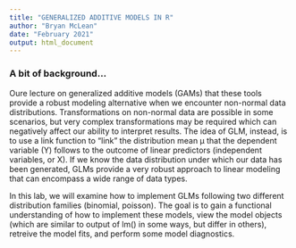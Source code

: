 ```yaml
---
title: "GENERALIZED ADDITIVE MODELS IN R"
author: "Bryan McLean"
date: "February 2021"
output: html_document
---
```


### A bit of background...

Oure lecture on generalized additive models (GAMs) that these tools provide a robust modeling alternative when we encounter non-normal data distributions. Transformations on non-normal data are possible in some scenarios, but very complex transformations may be required which can negatively affect our ability to interpret results. The idea of GLM, instead, is to use a link function to “link” the distribution mean μ that the dependent variable (Y) follows to the outcome of linear predictors (independent variables, or X). If we know the data distribution under which our data has been generated, GLMs provide a very robust approach to linear modeling that can encompass a wide range of data types.\

In this lab, we will examine how to implement GLMs following two different distribution families (binomial, poisson). The goal is to gain a functional understanding of how to implement these models, view the model objects (which are similar to output of lm() in some ways, but differ in others), retreive the model fits, and perform some model diagnostics.\

```r

```